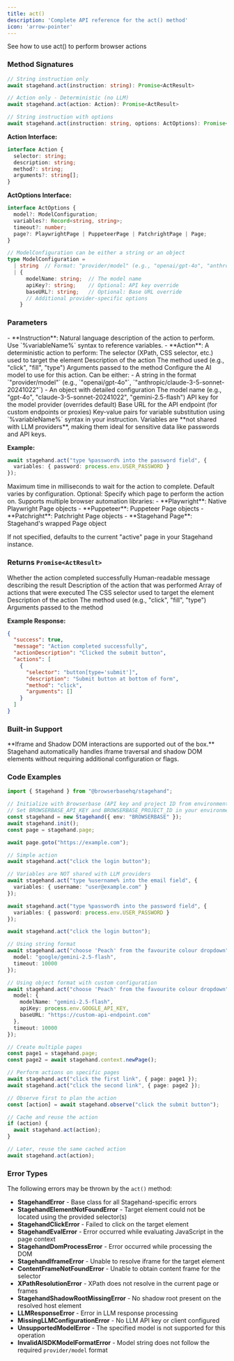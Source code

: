 ```yaml
---
title: act()
description: 'Complete API reference for the act() method'
icon: 'arrow-pointer'
---
```


<CardGroup cols={1}>
<Card title="Act" icon="arrow-pointer" href="/basics/act">
  See how to use act() to perform browser actions
</Card>
</CardGroup>

### Method Signatures

<Tabs>
<Tab title="TypeScript">

```typescript
// String instruction only
await stagehand.act(instruction: string): Promise<ActResult>

// Action only - Deterministic (no LLM)
await stagehand.act(action: Action): Promise<ActResult>

// String instruction with options
await stagehand.act(instruction: string, options: ActOptions): Promise<ActResult>

```

**Action Interface:**
```typescript
interface Action {
  selector: string;
  description: string;
  method?: string;
  arguments?: string[];
}
```

**ActOptions Interface:**
```typescript
interface ActOptions {
  model?: ModelConfiguration;
  variables?: Record<string, string>;
  timeout?: number;
  page?: PlaywrightPage | PuppeteerPage | PatchrightPage | Page;
}

// ModelConfiguration can be either a string or an object
type ModelConfiguration =
  | string  // Format: "provider/model" (e.g., "openai/gpt-4o", "anthropic/claude-3-5-sonnet-20241022")
  | {
      modelName: string;  // The model name
      apiKey?: string;    // Optional: API key override
      baseURL?: string;   // Optional: Base URL override
      // Additional provider-specific options
    }
```

</Tab>

</Tabs>

### Parameters

<ParamField path="instruction | action" type="string | Action" required>
  - **Instruction**: Natural language description of the action to perform. Use `%variableName%` syntax to reference variables.
  - **Action**: A deterministic action to perform: 
  <Expandable title="Action">
    <ParamField path="selector" type="string" required>
      The selector (XPath, CSS selector, etc.) used to target the element
    </ParamField>
    <ParamField path="description" type="string" required>
      Description of the action
    </ParamField>
    <ParamField path="method" type="string" optional>
      The method used (e.g., "click", "fill", "type")
    </ParamField>
    <ParamField path="arguments" type="string[]" optional>
      Arguments passed to the method
    </ParamField>
  </Expandable>
</ParamField>

<ParamField path="model" type="ModelConfiguration" optional>
  Configure the AI model to use for this action. Can be either:
  - A string in the format `"provider/model"` (e.g., `"openai/gpt-4o"`, `"anthropic/claude-3-5-sonnet-20241022"`)
  - An object with detailed configuration

  <Expandable title="Model Configuration Object">
    <ParamField path="modelName" type="string" required>
      The model name (e.g., "gpt-4o", "claude-3-5-sonnet-20241022", "gemini-2.5-flash")
    </ParamField>
    <ParamField path="apiKey" type="string" optional>
      API key for the model provider (overrides default)
    </ParamField>
    <ParamField path="baseURL" type="string" optional>
      Base URL for the API endpoint (for custom endpoints or proxies)
    </ParamField>
  </Expandable>
</ParamField>

<ParamField path="variables" type="Record<string, string>" optional>
  Key-value pairs for variable substitution using `%variableName%` syntax in your instruction. Variables are **not shared with LLM providers**, making them ideal for sensitive data like passwords and API keys.

  **Example:**
  ```typescript
  await stagehand.act("type %password% into the password field", {
    variables: { password: process.env.USER_PASSWORD }
  });
  ```
</ParamField>

<ParamField path="timeout" type="number" optional>
  Maximum time in milliseconds to wait for the action to complete. Default varies by configuration.
</ParamField>

<ParamField path="page" type="PlaywrightPage | PuppeteerPage | PatchrightPage | Page" optional>
  Optional: Specify which page to perform the action on. Supports multiple browser automation libraries:
  - **Playwright**: Native Playwright Page objects
  - **Puppeteer**: Puppeteer Page objects
  - **Patchright**: Patchright Page objects
  - **Stagehand Page**: Stagehand's wrapped Page object

  If not specified, defaults to the current "active" page in your Stagehand instance.
</ParamField>

### Returns `Promise<ActResult>`

<ResponseField name="success" type="boolean">
  Whether the action completed successfully
</ResponseField>

<ResponseField name="message" type="string">
  Human-readable message describing the result
</ResponseField>

<ResponseField name="actionDescription" type="string">
  Description of the action that was performed
</ResponseField>

<ResponseField name="actions" type="Action[]">
  Array of actions that were executed

  <Expandable title="Action">
    <ResponseField name="selector" type="string">
      The CSS selector used to target the element
    </ResponseField>
    <ResponseField name="description" type="string">
      Description of the action
    </ResponseField>
    <ResponseField name="method" type="string">
      The method used (e.g., "click", "fill", "type")
    </ResponseField>
    <ResponseField name="arguments" type="string[]">
      Arguments passed to the method
    </ResponseField>
  </Expandable>
</ResponseField>

**Example Response:**
```json
{
  "success": true,
  "message": "Action completed successfully",
  "actionDescription": "Clicked the submit button",
  "actions": [
    {
      "selector": "button[type='submit']",
      "description": "Submit button at bottom of form",
      "method": "click",
      "arguments": []
    }
  ]
}
```

### Built-in Support

<Note>
**Iframe and Shadow DOM interactions are supported out of the box.** Stagehand automatically handles iframe traversal and shadow DOM elements without requiring additional configuration or flags.
</Note>

### Code Examples

<Tabs>
<Tab title="Basic Usage">

```typescript
import { Stagehand } from "@browserbasehq/stagehand";

// Initialize with Browserbase (API key and project ID from environment variables)
// Set BROWSERBASE_API_KEY and BROWSERBASE_PROJECT_ID in your environment
const stagehand = new Stagehand({ env: "BROWSERBASE" });
await stagehand.init();
const page = stagehand.page;

await page.goto("https://example.com");

// Simple action
await stagehand.act("click the login button");
```

</Tab>
<Tab title="Variables">

```typescript
// Variables are NOT shared with LLM providers
await stagehand.act("type %username% into the email field", {
  variables: { username: "user@example.com" }
});

await stagehand.act("type %password% into the password field", {
  variables: { password: process.env.USER_PASSWORD }
});

await stagehand.act("click the login button");
```

</Tab>
<Tab title="Custom Model">

```typescript
// Using string format
await stagehand.act("choose 'Peach' from the favourite colour dropdown", {
  model: "google/gemini-2.5-flash",
  timeout: 10000
});

// Using object format with custom configuration
await stagehand.act("choose 'Peach' from the favourite colour dropdown", {
  model: {
    modelName: "gemini-2.5-flash",
    apiKey: process.env.GOOGLE_API_KEY,
    baseURL: "https://custom-api-endpoint.com"
  },
  timeout: 10000
});
```

</Tab>
<Tab title="Multi-Page">

```typescript
// Create multiple pages
const page1 = stagehand.page;
const page2 = await stagehand.context.newPage();

// Perform actions on specific pages
await stagehand.act("click the first link", { page: page1 });
await stagehand.act("click the second link", { page: page2 });
```

</Tab>
<Tab title="Caching">

```typescript
// Observe first to plan the action
const [action] = await stagehand.observe("click the submit button");

// Cache and reuse the action
if (action) {
  await stagehand.act(action);
}

// Later, reuse the same cached action
await stagehand.act(action);
```

</Tab>
</Tabs>

### Error Types

The following errors may be thrown by the `act()` method:

- **StagehandError** - Base class for all Stagehand-specific errors
- **StagehandElementNotFoundError** - Target element could not be located using the provided selector(s)
- **StagehandClickError** - Failed to click on the target element
- **StagehandEvalError** - Error occurred while evaluating JavaScript in the page context
- **StagehandDomProcessError** - Error occurred while processing the DOM
- **StagehandIframeError** - Unable to resolve iframe for the target element
- **ContentFrameNotFoundError** - Unable to obtain content frame for the selector
- **XPathResolutionError** - XPath does not resolve in the current page or frames
- **StagehandShadowRootMissingError** - No shadow root present on the resolved host element
- **LLMResponseError** - Error in LLM response processing
- **MissingLLMConfigurationError** - No LLM API key or client configured
- **UnsupportedModelError** - The specified model is not supported for this operation
- **InvalidAISDKModelFormatError** - Model string does not follow the required `provider/model` format